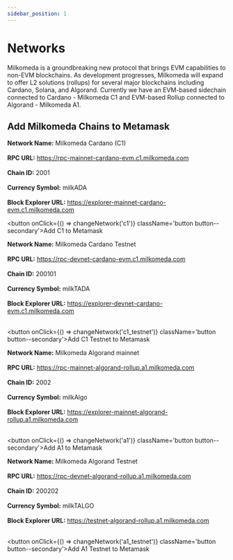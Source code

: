 ```yaml
---
sidebar_position: 1
---
```



# Networks

Milkomeda is a groundbreaking new protocol that brings EVM capabilities to non-EVM blockchains. As development progresses, Milkomeda will expand to offer L2 solutions (rollups) for several major blockchains including Cardano, Solana, and Algorand. Currently we have an EVM-based sidechain connected to Cardano - Milkomeda C1 and EVM-based Rollup connected to Algorand - Milkomeda A1.


## Add Milkomeda Chains to Metamask


<Tabs>
  <TabItem value="c1" label="C1 Mainnet" default>

**Network Name:** Milkomeda Cardano (C1)<br></br>
**RPC URL:** https://rpc-mainnet-cardano-evm.c1.milkomeda.com<br></br>
**Chain ID:** 2001<br></br>
**Currency Symbol:** milkADA<br></br>
**Block Explorer URL:** https://explorer-mainnet-cardano-evm.c1.milkomeda.com    

<button onClick={() => changeNetwork('c1')}  className='button button--secondary'>Add C1 to Metamask</button>

  </TabItem>
  <TabItem value="c1-testnet" label="C1 Testnet">

**Network Name:** Milkomeda Cardano Testnet<br></br>
**RPC URL:** https://rpc-devnet-cardano-evm.c1.milkomeda.com<br></br>
**Chain ID:** 200101<br></br>
**Currency Symbol:** milkTADA<br></br>
**Block Explorer URL:** https://explorer-devnet-cardano-evm.c1.milkomeda.com<br></br>

<button onClick={() => changeNetwork('c1_testnet')}  className='button button--secondary'>Add C1 Testnet to Metamask</button>

  </TabItem>
  <TabItem value="a1" label="A1 Mainnet">

**Network Name:** Milkomeda Algorand mainnet<br></br>
**RPC URL:** https://rpc-mainnet-algorand-rollup.a1.milkomeda.com<br></br>
**Chain ID:** 2002<br></br>
**Currency Symbol:** milkAlgo<br></br>
**Block Explorer URL:** https://explorer-mainnet-algorand-rollup.a1.milkomeda.com<br></br>

<button onClick={() => changeNetwork('a1')}  className='button button--secondary'>Add A1 to Metamask</button>

  </TabItem>
  <TabItem value="a1-testnet" label="A1 Testnet">

**Network Name:** Milkomeda Algorand Testnet<br></br>
**RPC URL:** https://rpc-devnet-algorand-rollup.a1.milkomeda.com<br></br>
**Chain ID:** 200202<br></br>
**Currency Symbol:** milkTALGO<br></br>
**Block Explorer URL:** https://testnet-algorand-rollup.a1.milkomeda.com<br></br>

<button onClick={() => changeNetwork('a1_testnet')}  className='button button--secondary'>Add A1 Testnet to Metamask</button>

  </TabItem>
</Tabs>

